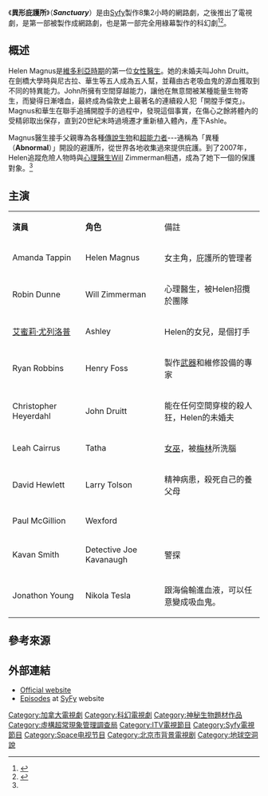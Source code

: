 {{Link style|time=2015-12-11T10:12:49+00:00}}
{{影集資訊
 | 名稱 = 異形庇護所
 | 原名 = Sanctuary
 | 分類 =  [[科幻|科幻]][[奇幻|奇幻]][[超自然|超自然]][[劇集|劇集]]
 | 原創者 =  [[:en:Damian_Kindler|:en:Damian Kindler]]
 | 演出 = [[:en:Amanda_Tapping|:en:Amanda Tapping]]<br>[[:en:Robin_Dunne|:en:Robin Dunne]]<br>[[:en:Ryan_Robbins|:en:Ryan Robbins]]<br/>[[:en:Christopher_Heyerdahl|:en:Christopher Heyerdahl]]<br>[[:en:Agam_Darshi|:en:Agam Darshi]]<br>[[:en:Emilie_Ullerup|:en:Emilie Ullerup]]
 | 國家 = {{加拿大}}
 | 語言 = [[英語|英語]]
 | 季數 = 4
 | 集數 = 8 {{Small|(webisodes)}}<br>59 {{Small|(TV episodes)}}
 | 每集長 = 42分鐘
 | 電視網 = [[Syfy|Syfy]]
 | 開始 = 2008年10月3日 {{Small|(TV episodes)}}<br>2007年3月14日 {{Small|(webisodes)}} 
 | 結束 = 2007年8月19日 {{Small|(webisodes)}}
 | 官方網站 = http://www.sanctuaryforall.com/
}}
《'''異形庇護所'''》（'''''Sanctuary'''''）是由[[Syfy|Syfy]]製作8集2小時的網路劇，之後推出了電視劇，是第一部被製作成網路劇，也是第一部完全用綠幕製作的科幻劇<ref name="#1">{{Cite web |url=http://www.wretch.cc/blog/QQQQWWW3/5284896 |title=影集：異形庇護所 |accessdate=2012-01-27 |archive-date=2012-02-02 |archive-url=https://web.archive.org/web/20120202060951/http://www.wretch.cc/blog/QQQQWWW3/5284896 |dead-url=no }}</ref><ref>{{Cite web |url=http://vince0712.pixnet.net/blog/post/22112669-sanctuary-%28web%29-%e7%95%b0%e5%bd%a2%e5%ba%87%e8%ad%b7%e6%89%80#axzz1kdXXBKv5 |title=RA's影集客棧 異形庇護所 |access-date=2012-01-27 |archive-url=https://web.archive.org/web/20120210171414/http://vince0712.pixnet.net/blog/post/22112669-sanctuary-(web)-%E7%95%B0%E5%BD%A2%E5%BA%87%E8%AD%B7%E6%89%80#axzz1kdXXBKv5 |archive-date=2012-02-10 |dead-url=yes }}</ref>。

== 概述 ==
Helen Magnus是[[維多利亞時期|維多利亞時期]]的第一位[[女性|女性]][[醫生|醫生]]。她的未婚夫叫John Druitt。在劍橋大學時與尼古拉、華生等五人成為五人幫，並藉由古老吸血鬼的源血獲取到不同的特異能力。John所擁有空間穿越能力，讓他在無意間被某種能量生物寄生，而變得日漸嗜血，最終成為倫敦史上最著名的連續殺人犯「開膛手傑克」。Magnus和華生在聯手追捕開膛手的過程中，發現這個事實，在傷心之餘將體內的受精卵取出保存，直到20世紀末時過境遷才重新植入體內，產下Ashle。

Magnus醫生接手父親專為各種[[傳說生物|傳說生物]]和[[超能力者|超能力者]]---通稱為「異種（'''Abnormal'''）」開設的避護所，從世界各地收集過來提供庇護。到了2007年，Helen追蹤危險人物時與[[心理醫生|心理醫生]]Will Zimmerman相遇，成為了她下一個的保護對象。<ref name="#1"/>

== 主演 ==
{| style="border-collapse: collapse;" border="1" cellpadding="5"
|- bgcolor="#CCCCCC"
|'''演員'''||'''角色'''||備註
|-
|Amanda Tappin||Helen Magnus||女主角，庇護所的管理者
|-
|Robin Dunne||Will Zimmerman||心理醫生，被Helen招攬於團隊
|-
|[[艾蜜莉·尤列洛普|艾蜜莉·尤列洛普]]||Ashley||Helen的女兒，是個打手
|-
|Ryan Robbins||Henry Foss||製作[[武器|武器]]和維修設備的專家 
|-
|Christopher Heyerdahl||John Druitt||能在任何空間穿梭的殺人狂，Helen的未婚夫
|-
|Leah Cairrus||Tatha||[[女巫|女巫]]，被[[梅林|梅林]]所洗腦 
|-
|David Hewlett||Larry Tolson||精神病患，殺死自己的養父母 
|-
|Paul McGillion||Wexford||
|-
|Kavan Smith||Detective Joe Kavanaugh||警探
|-
|Jonathon Young||Nikola Tesla||跟海倫輸進血液，可以任意變成吸血鬼。
|}

== 參考來源 ==
{{Reflist}}

== 外部連結 ==
*[http://www.sanctuaryforall.com/ Official website] {{Wayback|url=http://www.sanctuaryforall.com/ |date=20120201155649 }}
*[http://www.syfy.com/rewind/?sid=725622 Episodes] {{Wayback|url=http://www.syfy.com/rewind/?sid=725622 |date=20120224221710 }} at [http://www.syfy.com/sanctuary/ SyFy] {{Wayback|url=http://www.syfy.com/sanctuary/ |date=20120118230341 }} website

{{DEFAULTSORT:Sanctuary (Tv Series)}}
[[Category:加拿大電視劇|Category:加拿大電視劇]]
[[Category:科幻電視劇|Category:科幻電視劇]]
[[Category:神秘生物題材作品|Category:神秘生物題材作品]]
[[Category:虛構超常現象管理調查局|Category:虛構超常現象管理調查局]]
[[Category:ITV電視節目|Category:ITV電視節目]]
[[Category:Syfy電視節目|Category:Syfy電視節目]]
[[Category:Space电视节目|Category:Space电视节目]]
[[Category:北京市背景電視剧|Category:北京市背景電視剧]]
[[Category:地球空洞說|Category:地球空洞說]]